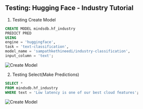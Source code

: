 ## Testing: Hugging Face - Industry Tutorial

1. Testing Create Model

```sql
CREATE MODEL mindsdb.hf_industry
PREDICT PRED
USING
engine = 'huggingface',
task = 'text-classification',
model_name = 'sampathkethineedi/industry-classification',
input_column = 'text';
```
![Create Model](https://cdn.discordapp.com/attachments/1047962212607737938/1106606105964064879/image.png)

2. Testing Select(Make Predictions)

```sql
SELECT *
FROM mindsdb.hf_industry
WHERE text = 'Low latency is one of our best cloud features';
```

![Create Model](https://cdn.discordapp.com/attachments/1047962212607737938/1106612091995046079/image.png)